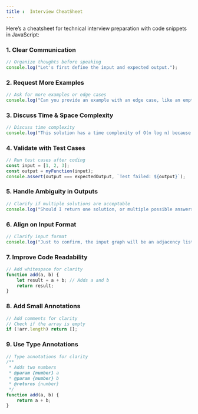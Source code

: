 ```yaml
---
title :  Interview CheatSheet
---
```



Here’s a cheatsheet for technical interview preparation with code snippets in JavaScript:


### 1. Clear Communication

```JavaScript
// Organize thoughts before speaking
console.log("Let's first define the input and expected output.");
```

### 2. Request More Examples

```JavaScript
// Ask for more examples or edge cases
console.log("Can you provide an example with an edge case, like an empty array?");
```

### 3. Discuss Time & Space Complexity

```JavaScript
// Discuss time complexity
console.log("This solution has a time complexity of O(n log n) because we sort the array.");
```

### 4. Validate with Test Cases

```JavaScript
// Run test cases after coding
const input = [1, 2, 3];
const output = myFunction(input);
console.assert(output === expectedOutput, `Test failed: ${output}`);
```

### 5. Handle Ambiguity in Outputs

```JavaScript
// Clarify if multiple solutions are acceptable
console.log("Should I return one solution, or multiple possible answers?");
```

### 6. Align on Input Format

```JavaScript
// Clarify input format
console.log("Just to confirm, the input graph will be an adjacency list?");
```

### 7. Improve Code Readability

```JavaScript
// Add whitespace for clarity
function add(a, b) {
    let result = a + b; // Adds a and b
    return result;
}
```

### 8. Add Small Annotations

```JavaScript
// Add comments for clarity
// Check if the array is empty
if (!arr.length) return [];
```

### 9. Use Type Annotations

```JavaScript
// Type annotations for clarity
/**
 * Adds two numbers
 * @param {number} a
 * @param {number} b
 * @returns {number}
 */
function add(a, b) {
    return a + b;
}
```